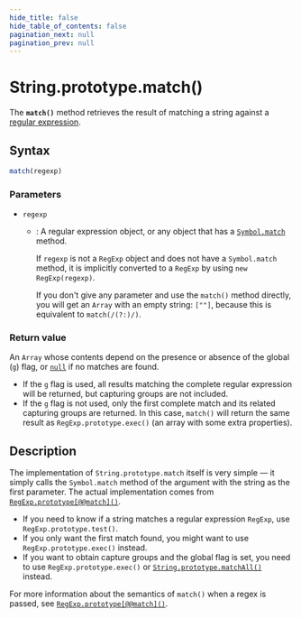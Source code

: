 ```yaml
---
hide_title: false
hide_table_of_contents: false
pagination_next: null
pagination_prev: null
---
```

# String.prototype.match()

The **`match()`** method retrieves the result of matching a string against a [regular expression](https://developer.mozilla.org/docs/Web/JavaScript/Guide/Regular_Expressions).

## Syntax

```js
match(regexp)
```

### Parameters

- `regexp`

  - : A regular expression object, or any object that has a [`Symbol.match`](../../../globals/Symbol/match.md) method.

    If `regexp` is not a `RegExp` object and does not have a `Symbol.match` method, it is implicitly converted to a `RegExp` by using `new RegExp(regexp)`.

    If you don't give any parameter and use the `match()` method directly, you will get an `Array` with an empty string: `[""]`, because this is equivalent to `match(/(?:)/)`.

### Return value

An `Array` whose contents depend on the presence or absence of the global (`g`) flag, or [`null`](https://developer.mozilla.org/docs/Web/JavaScript/Reference/Operators/null) if no matches are found.

- If the `g` flag is used, all results matching the complete regular expression will be returned, but capturing groups are not included.
- If the `g` flag is not used, only the first complete match and its related capturing groups are returned. In this case, `match()` will return the same result as `RegExp.prototype.exec()` (an array with some extra properties).

## Description

The implementation of `String.prototype.match` itself is very simple — it simply calls the `Symbol.match` method of the argument with the string as the first parameter. The actual implementation comes from [`RegExp.prototype[@@match]()`](https://developer.mozilla.org/docs/Web/JavaScript/Reference/Global_Objects/RegExp/@@match).

- If you need to know if a string matches a regular expression `RegExp`, use `RegExp.prototype.test()`.
- If you only want the first match found, you might want to use `RegExp.prototype.exec()` instead.
- If you want to obtain capture groups and the global flag is set, you need to use `RegExp.prototype.exec()` or [`String.prototype.matchAll()`](../../../globals/String/prototype/matchAll.md) instead.

For more information about the semantics of `match()` when a regex is passed, see [`RegExp.prototype[@@match]()`](https://developer.mozilla.org/docs/Web/JavaScript/Reference/Global_Objects/RegExp/@@match).
